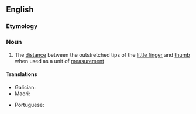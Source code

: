 ==English==

===Etymology===
{{compound|en|hand|span}}

===Noun===
{{en-noun}}

# The [[distance]] between the outstretched tips of the [[little finger]] and [[thumb]] when used as a unit of [[measurement]]

====Translations====
{{trans-top|a measurement}}
* Galician: {{t|gl|palmo|m}}
* Maori: {{t|mi|matikara}}
{{trans-mid}}
* Portuguese: {{t+|pt|palmo|m}}
{{trans-bottom}}